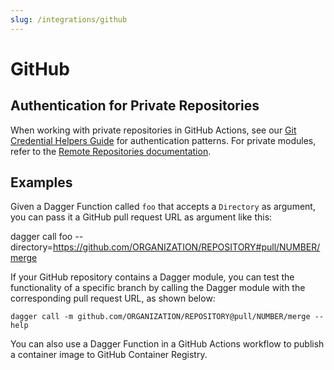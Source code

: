 ```yaml
---
slug: /integrations/github
---
```


# GitHub

## Authentication for Private Repositories

When working with private repositories in GitHub Actions, see our [Git Credential Helpers Guide](/guides/ci/git-credential-helpers#github) for authentication patterns. For private modules, refer to the [Remote Repositories documentation](/manuals/user/remote-repositories).

## Examples

Given a Dagger Function called `foo` that accepts a `Directory` as argument, you can pass it a GitHub pull request URL as argument like this:

dagger call foo --directory=https://github.com/ORGANIZATION/REPOSITORY#pull/NUMBER/merge

If your GitHub repository contains a Dagger module, you can test the functionality of a specific branch by calling the Dagger module with the corresponding pull request URL, as shown below:

```shell
dagger call -m github.com/ORGANIZATION/REPOSITORY@pull/NUMBER/merge --help
```

You can also use a Dagger Function in a GitHub Actions workflow to publish a container image to GitHub Container Registry.

```yaml title=".github/workflows/dagger.yml" file=./snippets/github-ghcr.yml
```

